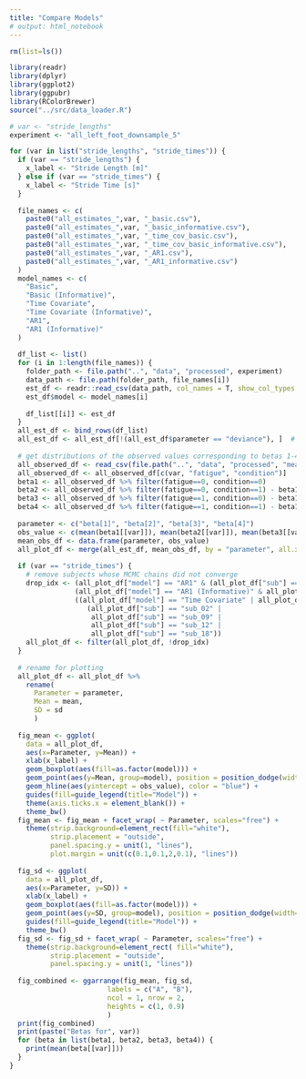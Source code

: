 ---
title: "Compare Models"
# output: html_notebook
---

```{r, fig.width = 7, fig.height = 8}
rm(list=ls())

library(readr)
library(dplyr)
library(ggplot2)
library(ggpubr)
library(RColorBrewer)
source("../src/data_loader.R")

# var <- "stride_lengths"
experiment <- "all_left_foot_downsample_5"

for (var in list("stride_lengths", "stride_times")) {
  if (var == "stride_lengths") {
    x_label <- "Stride Length [m]"
  } else if (var == "stride_times") {
    x_label <- "Stride Time [s]"
  }
  
  file_names <- c(
    paste0("all_estimates_",var, "_basic.csv"),
    paste0("all_estimates_",var, "_basic_informative.csv"),
    paste0("all_estimates_",var, "_time_cov_basic.csv"),
    paste0("all_estimates_",var, "_time_cov_basic_informative.csv"),
    paste0("all_estimates_",var, "_AR1.csv"),
    paste0("all_estimates_",var, "_AR1_informative.csv")
  )
  model_names <- c(
    "Basic",
    "Basic (Informative)", 
    "Time Covariate",
    "Time Covariate (Informative)",
    "AR1",
    "AR1 (Informative)"
  )
  
  df_list <- list()
  for (i in 1:length(file_names)) {
    folder_path <- file.path("..", "data", "processed", experiment)
    data_path <- file.path(folder_path, file_names[i])
    est_df <- readr::read_csv(data_path, col_names = T, show_col_types = FALSE)
    est_df$model <- model_names[i]
    
    df_list[[i]] <- est_df 
  }
  all_est_df <- bind_rows(df_list)
  all_est_df <- all_est_df[!(all_est_df$parameter == "deviance"), ]  # remove deviance from the plot
  
  # get distributions of the observed values corresponding to betas 1-4
  all_observed_df <- read_csv(file.path("..", "data", "processed", "means.csv"), show_col_types = FALSE)
  all_observed_df <- all_observed_df[c(var, "fatigue", "condition")]
  beta1 <- all_observed_df %>% filter(fatigue==0, condition==0)
  beta2 <- all_observed_df %>% filter(fatigue==0, condition==1) - beta1
  beta3 <- all_observed_df %>% filter(fatigue==1, condition==0) - beta1
  beta4 <- all_observed_df %>% filter(fatigue==1, condition==1) - beta1 - beta2 - beta3
  
  parameter <- c("beta[1]", "beta[2]", "beta[3]", "beta[4]")
  obs_value <- c(mean(beta1[[var]]), mean(beta2[[var]]), mean(beta3[[var]]), mean(beta4[[var]]))
  mean_obs_df <- data.frame(parameter, obs_value)
  all_plot_df <- merge(all_est_df, mean_obs_df, by = "parameter", all.x = TRUE)
  
  if (var == "stride_times") {
    # remove subjects whose MCMC chains did not converge
    drop_idx <- (all_plot_df["model"] == "AR1" & (all_plot_df["sub"] == "sub_07" | all_plot_df["sub"] == "sub_13")) |
                (all_plot_df["model"] == "AR1 (Informative)" & all_plot_df["sub"] == "sub_13") |
                ((all_plot_df["model"] == "Time Covariate" | all_plot_df["model"] == "Time Covariate (Informative)") & 
                   (all_plot_df["sub"] == "sub_02" | 
                    all_plot_df["sub"] == "sub_09" | 
                    all_plot_df["sub"] == "sub_12" | 
                    all_plot_df["sub"] == "sub_18"))
    all_plot_df <- filter(all_plot_df, !drop_idx)
  }
  
  # rename for plotting
  all_plot_df <- all_plot_df %>% 
    rename(
      Parameter = parameter,
      Mean = mean,
      SD = sd
      )
  
  fig_mean <- ggplot(
    data = all_plot_df, 
    aes(x=Parameter, y=Mean)) + 
    xlab(x_label) +
    geom_boxplot(aes(fill=as.factor(model))) + 
    geom_point(aes(y=Mean, group=model), position = position_dodge(width=0.75)) + 
    geom_hline(aes(yintercept = obs_value), color = "blue") +
    guides(fill=guide_legend(title="Model")) + 
    theme(axis.ticks.x = element_blank()) + 
    theme_bw()
  fig_mean <- fig_mean + facet_wrap( ~ Parameter, scales="free") +
    theme(strip.background=element_rect(fill="white"), 
          strip.placement = "outside",
          panel.spacing.y = unit(1, "lines"),
          plot.margin = unit(c(0.1,0.1,2,0.1), "lines"))
    
  fig_sd <- ggplot(
    data = all_plot_df, 
    aes(x=Parameter, y=SD)) +
    xlab(x_label) +
    geom_boxplot(aes(fill=as.factor(model))) + 
    geom_point(aes(y=SD, group=model), position = position_dodge(width=0.75)) + 
    guides(fill=guide_legend(title="Model")) + 
    theme_bw()
  fig_sd <- fig_sd + facet_wrap( ~ Parameter, scales="free") +
    theme(strip.background=element_rect( fill="white"), 
          strip.placement = "outside",
          panel.spacing.y = unit(1, "lines"))
  
  fig_combined <- ggarrange(fig_mean, fig_sd,
                        labels = c("A", "B"),
                        ncol = 1, nrow = 2,
                        heights = c(1, 0.9)
                        ) 
  print(fig_combined)
  print(paste("Betas for", var))
  for (beta in list(beta1, beta2, beta3, beta4)) {
    print(mean(beta[[var]]))
  }
}

```

